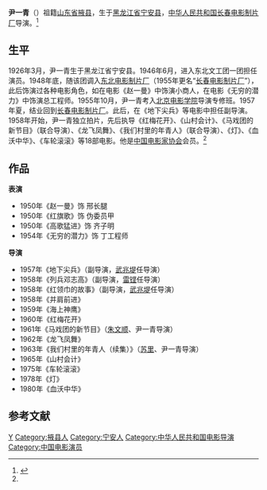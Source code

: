 '''尹一青'''（{{bd|1926年|3月||}}）祖籍[[山东省|山东省]][[掖县|掖县]]，生于[[黑龙江省|黑龙江省]][[宁安县|宁安县]]，[[中华人民共和国|中华人民共和国]][[长春电影制片厂|长春电影制片厂]]导演。<ref name=zgna>{{Cite web |url=http://www.ningan.gov.cn/view.php?id=2463#viewtop |title=文学艺术界知名人士，中国宁安，2012-06-27 |accessdate=2013-09-03 |archive-date=2016-03-06 |archive-url=https://web.archive.org/web/20160306013040/http://www.ningan.gov.cn/view.php?id=2463#viewtop |dead-url=no }}</ref>

==生平==
1926年3月，尹一青生于黑龙江省宁安县。1946年6月，进入东北文工团一团担任演员。1948年底，随该团调入[[东北电影制片厂|东北电影制片厂]]（1955年更名“[[长春电影制片厂|长春电影制片厂]]”），此后饰演过各种电影角色，如在电影《赵一曼》中饰演小商人，在电影《无穷的潜力》中饰演总工程师。1955年10月，尹一青考入[[北京电影学院|北京电影学院]]导演专修班。1957年夏，结业回到[[长春电影制片厂|长春电影制片厂]]。此后，在《地下尖兵》等电影中担任副导演。1958年开始，尹一青独立拍片，先后执导《红梅花开》、《山村会计》、《马戏团的新节目》（联合导演）、《龙飞凤舞》、《我们村里的年青人》（联合导演）、《灯》、《血沃中华》、《车轮滚滚》等18部电影。他是[[中国电影家协会|中国电影家协会]]会员。<ref name=zgna/>

==作品==
'''表演'''
*1950年《赵一曼》饰 邢长腿
*1950年《红旗歌》饰 伪委员甲
*1950年《高歌猛进》饰 齐子明
*1954年《无穷的潜力》饰 丁工程师

'''导演'''
*1957年《地下尖兵》（副导演，[[武兆堤|武兆堤]]任导演）
*1958年《列兵邓志高》（副导演，[[雷铿|雷铿]]任导演）
*1958年《红领巾的故事》（副导演，[[武兆堤|武兆堤]]任导演）
*1958年《并肩前进》
*1959年《海上神鹰》
*1960年《红梅花开》
*1961年《马戏团的新节目》（[[朱文顺|朱文顺]]、尹一青导演）
*1962年《龙飞凤舞》
*1963年《我们村里的年青人（续集）》（[[苏里|苏里]]、尹一青导演）
*1965年《山村会计》
*1975年《车轮滚滚》
*1978年《灯》
*1980年《血沃中华》

==参考文献==
{{reflist}}

{{DEFAULTSORT:Yin尹}}
[[Category:尹姓|Y]]
[[Category:掖县人|Category:掖县人]]
[[Category:宁安人|Category:宁安人]]
[[Category:中华人民共和国电影导演|Category:中华人民共和国电影导演]]
[[Category:中国电影演员|Category:中国电影演员]]
